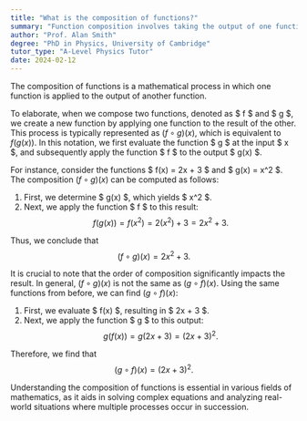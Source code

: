 ```yaml
---
title: "What is the composition of functions?"
summary: "Function composition involves taking the output of one function and using it as the input for another function, effectively combining their operations."
author: "Prof. Alan Smith"
degree: "PhD in Physics, University of Cambridge"
tutor_type: "A-Level Physics Tutor"
date: 2024-02-12
---
```


The composition of functions is a mathematical process in which one function is applied to the output of another function.

To elaborate, when we compose two functions, denoted as $ f $ and $ g $, we create a new function by applying one function to the result of the other. This process is typically represented as $(f \circ g)(x)$, which is equivalent to $f(g(x))$. In this notation, we first evaluate the function $ g $ at the input $ x $, and subsequently apply the function $ f $ to the output $ g(x) $.

For instance, consider the functions $ f(x) = 2x + 3 $ and $ g(x) = x^2 $. The composition $(f \circ g)(x)$ can be computed as follows: 

1. First, we determine $ g(x) $, which yields $ x^2 $.
2. Next, we apply the function $ f $ to this result: 
   $$ f(g(x)) = f(x^2) = 2(x^2) + 3 = 2x^2 + 3. $$ 

Thus, we conclude that 
$$ (f \circ g)(x) = 2x^2 + 3. $$

It is crucial to note that the order of composition significantly impacts the result. In general, $(f \circ g)(x)$ is not the same as $(g \circ f)(x)$. Using the same functions from before, we can find $(g \circ f)(x)$:

1. First, we evaluate $ f(x) $, resulting in $ 2x + 3 $.
2. Next, we apply the function $ g $ to this output: 
   $$ g(f(x)) = g(2x + 3) = (2x + 3)^2. $$ 

Therefore, we find that 
$$ (g \circ f)(x) = (2x + 3)^2. $$

Understanding the composition of functions is essential in various fields of mathematics, as it aids in solving complex equations and analyzing real-world situations where multiple processes occur in succession.
    